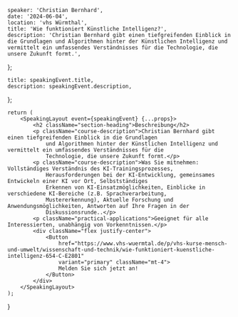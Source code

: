 
    speaker: 'Christian Bernhard',
    date: '2024-06-04',
    location: 'vhs Würmthal',
    title: 'Wie funktioniert Künstliche Intelligenz?',
    description: 'Christian Bernhard gibt einen tiefgreifenden Einblick in die Grundlagen und Algorithmen hinter der Künstlichen Intelligenz und vermittelt ein umfassendes Verständnisses für die Technologie, die unsere Zukunft formt.',
};

    title: speakingEvent.title,
    description: speakingEvent.description,
};

    return (
        <SpeakingLayout event={speakingEvent} {...props}>
            <h2 className="section-heading">Beschreibung</h2>
            <p className="course-description">Christian Bernhard gibt einen tiefgreifenden Einblick in die Grundlagen
                und Algorithmen hinter der Künstlichen Intelligenz und vermittelt ein umfassendes Verständnisses für die
                Technologie, die unsere Zukunft formt.</p>
            <p className="course-description">Was Sie mitnehmen: Vollständiges Verständnis des KI-Trainingsprozesses,
                Herausforderungen bei der KI-Entwicklung, gemeinsames Entwickeln einer KI vor Ort, Selbstständiges
                Erkennen von KI-Einsatzmöglichkeiten, Einblicke in verschiedene KI-Bereiche (z.B. Sprachverarbeitung,
                Mustererkennung), Aktuelle Forschung und Anwendungsmöglichkeiten, Antworten auf Ihre Fragen in der
                Diskussionsrunde..</p>
            <p className="practical-applications">Geeignet für alle Interessierten, unabhängig von Vorkenntnissen.</p>
            <div className="flex justify-center">
                <Button
                    href="https://www.vhs-wuermtal.de/p/vhs-kurse-mensch-und-umwelt/wissenschaft-und-technik/wie-funktioniert-kuenstliche-intelligenz-654-C-E2801"
                    variant="primary" className="mt-4">
                    Melden Sie sich jetzt an!
                </Button>
            </div>
        </SpeakingLayout>
    );
}
